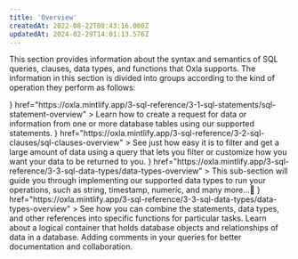 ```yaml
---
title: 'Overview'
createdAt: 2022-08-22T08:43:16.000Z
updatedAt: 2024-02-29T14:01:13.576Z
---
```


This section provides information about the syntax and semantics of SQL queries, clauses, data types, and functions that Oxla supports. The information in this section is divided into groups according to the kind of operation they perform as follows:

<CardGroup cols={3}>
  <Card
    title="SQL Statements"
    icon={<svg id="Layer_2" data-name="Layer 2" xmlns="http://www.w3.org/2000/svg" viewBox="0 0 144.9 145.97">
    <g id="Warstwa_1" data-name="Warstwa 1">
    <g>
      <path class="cls-2" d="M87.36,20.33V5.52c0-1.94-1.58-3.52-3.52-3.52H5.52c-1.94,0-3.52,1.58-3.52,3.52v14.81"/>
      <path class="cls-2" d="M87.36,47.24v-12.68c0-1.94-1.58-3.52-3.52-3.52H5.52c-1.94,0-3.52,1.58-3.52,3.52v14.81"/>
      <path class="cls-2" d="M44.97,60.09H5.52c-1.94,0-3.52,1.58-3.52,3.52v14.81"/>
      <g>
        <path class="cls-2" d="M57.44,112.87c-15.01-15.01-15.01-39.35,0-54.37s39.35-15.01,54.36,0c15.01,15.01,15.01,39.35,0,54.36-15.01,15.01-39.35,15.01-54.37,0Z"/>
        <line class="cls-2" x1="111.81" y1="112.87" x2="142.9" y2="143.97"/>
      </g>
      <g>
        <path class="cls-1" d="M91.94,104.25v-30.89c0-4.06-3.29-7.34-7.34-7.34h-32.73"/>
        <circle class="cls-1" cx="69.9" cy="88.08" r="5.94"/>
      </g>
    </g>
  </g>
</svg>}
    href="https://oxla.mintlify.app/3-sql-reference/3-1-sql-statements/sql-statement-overview"
  >
    Learn how to create a request for data or information from one or more database tables using our supported statements.
  </Card>
  <Card
    title="SQL Clauses"
    icon={<svg id="Layer_2" data-name="Layer 2" xmlns="http://www.w3.org/2000/svg" viewBox="0 0 142.87 143.38">
     <g id="Warstwa_1" data-name="Warstwa 1">
    <g>
      <path class="cls-2" d="M97.92,57.92V6c0-2.21-1.79-4-4-4H6c-2.21,0-4,1.79-4,4v111.92c0,2.21,1.79,4,4,4h78.35"/>
      <path class="cls-2" d="M97.79,141.38l.02-33.03c0-1.69-.79-3.27-2.14-4.29l-20.72-15.54c-1.35-1.01-2.14-2.6-2.14-4.28v-10.9c0-1.87,1.51-3.38,3.38-3.38h61.3c1.87,0,3.38,1.51,3.38,3.38v10.9c0,1.69-.79,3.27-2.14,4.28l-20.73,15.54c-1.35,1.01-2.14,2.6-2.14,4.28v16.97l-18.07,16.07Z"/>
      <line class="cls-1" x1="16.06" y1="26" x2="83.85" y2="26"/>
      <line class="cls-1" x1="16.06" y1="97.92" x2="67.47" y2="97.92"/>
      <line class="cls-1" x1="16.06" y1="49.97" x2="83.85" y2="49.97"/>
      <line class="cls-1" x1="16.06" y1="73.95" x2="58.81" y2="73.95"/>
    </g>
  </g>
</svg>}
    href="https://oxla.mintlify.app/3-sql-reference/3-2-sql-clauses/sql-clauses-overview"
  >
    See just how easy it is to filter and get a large amount of data using a query that lets you filter or customize how you want your data to be returned to you.
  </Card>
  <Card
    title="SQL Data Types"
    icon={<svg id="Layer_2" data-name="Layer 2" xmlns="http://www.w3.org/2000/svg" viewBox="0 0 148.23 144.14">
    <g id="Warstwa_1" data-name="Warstwa 1">
    <g>
      <path class="cls-2" d="M33.16,80.51c15.95,0,28.88,12.93,28.88,28.88s-12.93,28.88-28.88,28.88-28.88-12.93-28.88-28.88,12.93-28.88,28.88-28.88Z"/>
      <rect class="cls-2" x="87.78" y="2.5" width="51.82" height="51.82"/>
      <rect class="cls-1" x="90.69" y="86.6" width="46.01" height="46.01" transform="translate(-44.2 112.5) rotate(-45)"/>
      <polygon class="cls-2" points="32.49 2 2 54.81 62.98 54.81 32.49 2"/>
    </g>
  </g>
</svg>}
    href="https://oxla.mintlify.app/3-sql-reference/3-3-sql-data-types/data-types-overview"
  >
    This sub-section will guide you through implementing our supported data types to run your operations, such as string, timestamp, numeric, and many more…💨
  </Card>
  <Card
    title="SQL Functions"
    icon={<svg id="Layer_2" data-name="Layer 2" xmlns="http://www.w3.org/2000/svg" viewBox="0 0 125.77 134.56">
    <g id="Warstwa_1" data-name="Warstwa 1">
    <g>
      <g>
        <path class="cls-1" d="M86.09,77.42c20.84,0,37.74-16.9,37.74-37.74S106.93,1.94,86.09,1.94c-8.75,0-16.8,2.99-23.2,7.99-6.4-5-14.45-7.99-23.2-7.99C18.84,1.94,1.94,18.84,1.94,39.68s16.9,37.74,37.74,37.74c8.75,0,16.8-2.99,23.2-7.99,1.5,1.17,3.08,2.23,4.75,3.16"/>
        <path class="cls-2" d="M77.42,39.68c0-12.09-5.69-22.85-14.54-29.76-8.85,6.91-14.54,17.66-14.54,29.76s5.69,22.85,14.54,29.76c8.85-6.91,14.54-17.66,14.54-29.76Z"/>
      </g>
      <g>
        <path class="cls-1" d="M91.62,66.9h-5.09c-4.57,0-8.57,3.09-9.71,7.52l-13.13,50.69c-1.15,4.43-5.14,7.52-9.71,7.52h-5.09"/>
        <line class="cls-1" x1="61.48" y1="99.76" x2="79.02" y2="99.76"/>
        <g>
          <line class="cls-1" x1="96.33" y1="107.27" x2="110.45" y2="121.39"/>
          <line class="cls-1" x1="96.33" y1="121.39" x2="110.45" y2="107.27"/>
        </g>
        <path class="cls-1" d="M90.11,98.46c-3.75,4.23-6.02,9.78-6.02,15.88s2.28,11.65,6.02,15.88"/>
        <path class="cls-1" d="M116.66,98.46c3.75,4.23,6.02,9.78,6.02,15.88,0,6.09-2.28,11.65-6.02,15.88"/>
      </g>
    </g>
  </g>
</svg>}
    href="https://oxla.mintlify.app/3-sql-reference/3-3-sql-data-types/data-types-overview"
  >
    See how you can combine the statements, data types, and other references into specific functions for particular tasks.
  </Card>
  <Card
    title="Schema"
    icon="shapes"
    iconType="duotone"
    href="https://oxla.mintlify.app/3-sql-reference/3-3-sql-data-types/data-types-overview"
  >
    Learn about a logical container that holds database objects and relationships of data in a database.
  </Card>
  <Card
    title="Comment Support"
    icon="object-subtract"
    iconType="duotone"
    href="https://oxla.mintlify.app/3-sql-reference/comment-support"
  >
    Adding comments in your queries for better documentation and collaboration.
  </Card>
</CardGroup>



